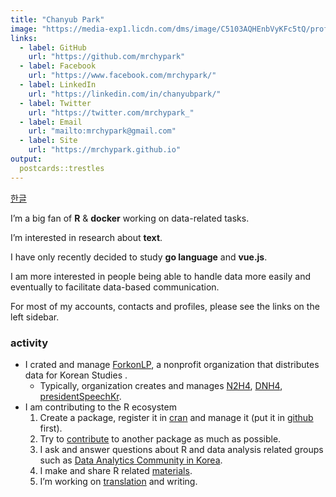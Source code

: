 ```yaml
---
title: "Chanyub Park"
image: "https://media-exp1.licdn.com/dms/image/C5103AQHEnbVyKFc5tQ/profile-displayphoto-shrink_400_400/0/1580143693466?e=1617235200&v=beta&t=zUGCfjK8B_814mdTweoREsyb7nIOI0VGNSN4NbqQVHQ"
links:
  - label: GitHub
    url: "https://github.com/mrchypark"
  - label: Facebook
    url: "https://www.facebook.com/mrchypark/"
  - label: LinkedIn
    url: "https://linkedin.com/in/chanyubpark/"
  - label: Twitter
    url: "https://twitter.com/mrchypark_"
  - label: Email
    url: "mailto:mrchypark@gmail.com"
  - label: Site
    url: "https://mrchypark.github.io"
output:
  postcards::trestles
---
```

 
[한글][kr]

I'm a big fan of **R** & **docker** working on data-related tasks.

I'm interested in research about **text**.

I have only recently decided to study **go language** and **vue.js**.

I am more interested in people being able to handle data more easily and eventually to facilitate data-based communication.

For most of my accounts, contacts and profiles, please see the links on the left sidebar.

###  activity

- I crated and manage [ForkonLP][forkonlp], a nonprofit organization that distributes data for Korean Studies .
    - Typically, organization creates and manages [N2H4][N2H4], [DNH4][DNH4], [presidentSpeechKr][presidentSpeechKr].
- I am contributing to the R ecosystem
    1. Create a package, register it in [cran][등록] and manage it (put it in [github][repo] first).
    2. Try to [contribute][기여] to another package as much as possible.
    3. I ask and answer questions about R and data analysis related groups such as [Data Analytics Community in Korea][dc].
    4. I make and share R related [materials][Materials].
    5. I'm working on [translation][번역] and writing.

[kr]: https://mrchypark.github.io/about.html
[forkonlp]: https://forkonlp.github.io/
[repo]: https://github.com/mrchypark?tab=repositories
[기여]: https://github.com/pulls?utf8=%E2%9C%93&q=author%3Amrchypark+
[dc]: https://www.facebook.com/groups/datacommunity
[Materials]: https://mrchypark.github.io/material/
[번역]: http://www.aladin.co.kr/shop/wproduct.aspx?ItemId=149310215
[등록]: https://cran.r-project.org/web/packages/ubci/index.html
[N2H4]: https://forkonlp.github.io/N2H4/
[DNH4]: https://forkonlp.github.io/DNH4/
[presidentSpeechKr]: https://forkonlp.github.io/presidentSpeechKr/
